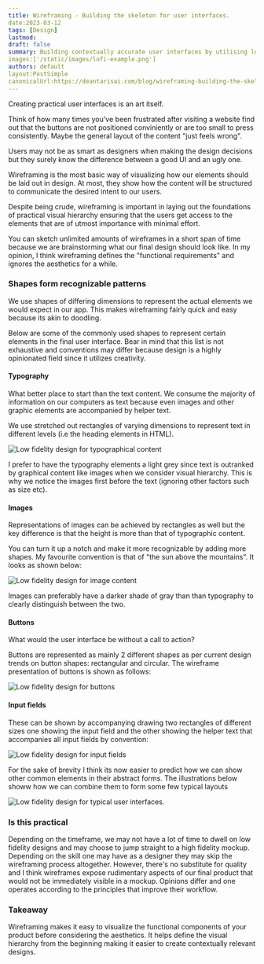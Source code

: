 ```yaml
---
title: Wireframing - Building the skeleton for user interfaces.
date:2023-03-12
tags: [Design]
lastmod:
draft: false
summary: Building contextually accurate user interfaces by utilising low fidelity designs.
images:['/static/images/lofi-example.png']
authors: default 
layout:PostSimple
canonicalUrl:https://deantarisai.com/blog/wireframing-building-the-skeleton-for-user-interfaces
---
```





Creating practical user interfaces is an art itself.

Think of how many times you've been frustrated after visiting a website find out that the buttons are not positioned conviniently or are too small to press consistently. Maybe the general layout of the content "just feels wrong". 

Users may not be as smart as designers when making the design decisions but they surely know the difference between a good UI and an ugly one.

Wireframing is the most basic way of visualizing how our elements should be laid out in design. At most, they show how the content will be structured to communicate the desired intent to our users. 

Despite being crude, wireframing is important in laying out the foundations of practical visual hierarchy ensuring that the users get access to the elements that are of utmost importance with minimal effort.

You can sketch unlimited amounts of wireframes in a short span of time because we are brainstorming what our final design should look like. In my opinion, I think wireframing defines the "functional requirements" and ignores the aesthetics for a while.



### Shapes form recognizable patterns


We use shapes of differing dimensions to represent the actual elements we would expect in our app. This makes wireframing fairly quick and easy because its akin to doodling. 

Below are some of the commonly used shapes to represent certain elements in the final user interface. Bear in mind that this list is not exhaustive and conventions may differ because design is a highly opinionated field since it utilizes creativity.

#### Typography

What better place to start than the text content. We consume the majority of information on our computers as text because even images and other graphic elements are accompanied by helper text. 

We use stretched out rectangles of varying dimensions to represent text in different levels (i.e the heading elements in HTML). 


![Low fidelity design for typographical content](/static/images/typography-lofi.png)

I prefer to have the typography elements a light grey since text is outranked by graphical content like images when we consider visual hierarchy. This is why we notice the images first before the text (ignoring other factors such as size etc).



#### Images


Representations of images can be achieved by rectangles as well but the key difference is that the height is more than that of typographic content.

You can turn it up a notch and make it more recognizable by adding more shapes. My favourite convention is that of "the sun above the mountains". It looks as shown below:

![Low fidelity design for image content](/static/images/image-lofi.png)


Images can preferably have a darker shade of gray than than typography to clearly distinguish between the two. 


#### Buttons 

What would the user interface be without a call to action?

Buttons are represented as mainly 2 different shapes as per current design trends on button shapes: rectangular and circular. The wireframe presentation of buttons is shown as follows:

![Low fidelity design for buttons](/static/images/buttons-lofi.png)




#### Input fields

These can be shown by accompanying drawing two rectangles of different sizes one showing the input field and the other showing the helper text that accompanies all input fields by convention:

![Low fidelity design for input fields ](/static/images/inputs-lofi.png)

For the sake of brevity I think its now easier to predict how we can show other common elements in their abstract forms. The illustrations below showw how we can combine them to form some few typical layouts

![Low fidelity design for typical user interfaces.](/static/images/lofi-example.png)


### Is this practical

Depending on the timeframe, we may not have a lot of time to dwell on low fidelity designs and may choose to jump straight to a high fidelity mockup. Depending on the skill one may have as a designer they may skip the wireframing process altogether. However, there's no substitute for quality and I think wireframes expose rudimentary aspects of our final product that would not be immediately visible in a mockup. Opinions differ and one operates according to the principles that improve their workflow.




### Takeaway

Wireframing makes it easy to visualize the functional components of your product before considering the aesthetics. It helps define the visual hierarchy from the beginning making it easier to create contextually relevant designs.



